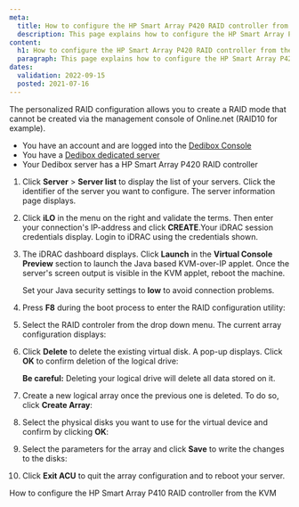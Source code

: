 ```yaml
---
meta:
  title: How to configure the HP Smart Array P420 RAID controller from the KVM
  description: This page explains how to configure the HP Smart Array P420 RAID controller from the KVM
content:
  h1: How to configure the HP Smart Array P420 RAID controller from the KVM
  paragraph: This page explains how to configure the HP Smart Array P420 RAID controller from the KVM
dates:
  validation: 2022-09-15
  posted: 2021-07-16
---
```


The personalized RAID configuration allows you to create a RAID mode that cannot be created via the management console of Online.net (RAID10 for example).

<Message type="requirement">

  - You have an account and are logged into the [Dedibox Console](https://console.online.net) 
  - You have a [Dedibox dedicated server](https://www.scaleway.com/en/dedibox/) 
  - Your Dedibox server has a HP Smart Array P420 RAID controller

</Message>

1. Click **Server** > **Server list** to display the list of your servers. Click the identifier of the server you want to configure. The server information page displays.

2. Click **iLO** in the menu on the right and validate the terms. Then enter your connection's IP-address and click **CREATE**.Your iDRAC session credentials display. Login to iDRAC using the credentials shown.

3. The iDRAC dashboard displays. Click **Launch** in the **Virtual Console Preview** section to launch the Java based KVM-over-IP applet. Once the server's screen output is visible in the KVM applet, reboot the machine.

    <Message type="tip">

    Set your Java security settings to **low** to avoid connection problems.

    </Message>

4. Press **F8** during the boot process to enter the RAID configuration utility: 

    <Lightbox src="scaleway_p420_01.webp" alt="" />

5. Select the RAID controler from the drop down menu. The current array configuration displays:

    <Lightbox src="scaleway_p420_03.webp" alt="" />

6. Click **Delete** to delete the existing virtual disk. A pop-up displays. Click **OK** to confirm deletion of the logical drive: 

    <Lightbox src="scaleway_p420_04.webp" alt="" />

    <Message type="important">

    **Be careful:** Deleting your logical drive will delete all data stored on it.

    </Message>

7. Create a new logical array once the previous one is deleted. To do so, click **Create Array**:

    <Lightbox src="scaleway_p420_05.webp" alt="" />

8. Select the physical disks you want to use for the virtual device and confirm by clicking **OK**:

    <Lightbox src="scaleway_p420_07.webp" alt="" />

9. Select the parameters for the array and click **Save** to write the changes to the disks:

    <Lightbox src="scaleway_p420_08.webp" alt="" />

10. Click **Exit ACU** to quit the array configuration and to reboot your server.

<Navigation title="See Also">
  <PreviousButton to="/dedibox/hardware/how-to/configure-raid-kvm-p410/">How to configure the HP Smart Array P410 RAID controller from the KVM</PreviousButton>
</Navigation>
